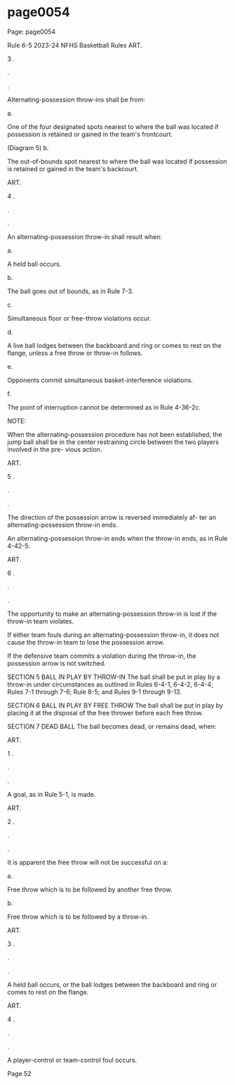 
# page0054

Page: page0054

Rule 6-5 2023-24 NFHS Basketball Rules ART.

3 .

.

.

Alternating-possession throw-ins shall be from:

a.

One of the four designated spots nearest to where the ball was located if possession is retained or gained in the team's frontcourt.

(Diagram 5) b.

The out-of-bounds spot nearest to where the ball was located if possession is retained or gained in the team's backcourt.

ART.

4 .

.

.

An alternating-possession throw-in shall result when:

a.

A held ball occurs.

b.

The ball goes out of bounds, as in Rule 7-3.

c.

Simultaneous floor or free-throw violations occur.

d.

A live ball lodges between the backboard and ring or comes to rest on the flange, unless a free throw or throw-in follows.

e.

Opponents commit simultaneous basket-interference violations.

f.

The point of interruption cannot be determined as in Rule 4-36-2c.

NOTE:

When the alternating-possession procedure has not been established, the jump ball shall be in the center restraining circle between the two players involved in the pre- vious action.

ART.

5 .

.

.

The direction of the possession arrow is reversed immediately af- ter an alternating-possession throw-in ends.

An alternating-possession throw-in ends when the throw-in ends, as in Rule 4-42-5.

ART.

6 .

.

.

The opportunity to make an alternating-possession throw-in is lost if the throw-in team violates.

If either team fouls during an alternating-possession throw-in, it does not cause the throw-in team to lose the possession arrow.

If the defensive team commits a violation during the throw-in, the possession arrow is not switched.

SECTION 5 BALL IN PLAY BY THROW-IN The ball shall be put in play by a throw-in under circumstances as outlined in Rules 6-4-1, 6-4-2, 6-4-4; Rules 7-1 through 7-6; Rule 8-5; and Rules 9-1 through 9-13.

SECTION 6 BALL IN PLAY BY FREE THROW The ball shall be put in play by placing it at the disposal of the free thrower before each free throw.

SECTION 7 DEAD BALL The ball becomes dead, or remains dead, when:

ART.

1 .

.

.

A goal, as in Rule 5-1, is made.

ART.

2 .

.

.

It is apparent the free throw will not be successful on a:

a.

Free throw which is to be followed by another free throw.

b.

Free throw which is to be followed by a throw-in.

ART.

3 .

.

.

A held ball occurs, or the ball lodges between the backboard and ring or comes to rest on the flange.

ART.

4 .

.

.

A player-control or team-control foul occurs.

Page 52
  